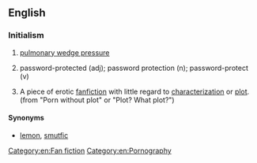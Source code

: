 ==English==

===Initialism===
{{rfc-header|Initialism}}
{{head|en|initialism}}

# {{context|medicine|lang=en}} [[w:pulmonary wedge pressure|pulmonary wedge pressure]]
# {{context|computing|lang=en}} password-protected (adj); password protection (n); password-protect (v)
# {{context|fandom|lang=en}} A piece of erotic [[fanfiction]] with little regard to [[characterization]] or [[plot]]. (from "Porn without plot" or "Plot? What plot?")

====Synonyms====
* {{sense|erotic fanfiction}} [[lemon]], [[smutfic]]

[[Category:en:Fan fiction]]
[[Category:en:Pornography]]